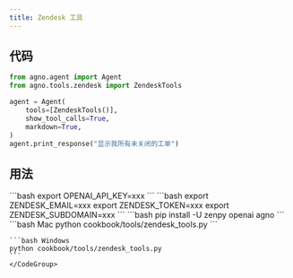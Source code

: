 ```yaml
---
title: Zendesk 工具
---
```


## 代码

```python cookbook/tools/zendesk_tools.py
from agno.agent import Agent
from agno.tools.zendesk import ZendeskTools

agent = Agent(
    tools=[ZendeskTools()],
    show_tool_calls=True,
    markdown=True,
)
agent.print_response("显示我所有未关闭的工单")
```

## 用法

<Steps>
  <Snippet file="create-venv-step.mdx" />

  <Step title="设置你的 API 密钥">
    ```bash
    export OPENAI_API_KEY=xxx
    ```
  </Step>

  <Step title="设置你的 Zendesk 凭证">
    ```bash
    export ZENDESK_EMAIL=xxx
    export ZENDESK_TOKEN=xxx
    export ZENDESK_SUBDOMAIN=xxx
    ```
  </Step>

  <Step title="安装库">
    ```bash
    pip install -U zenpy openai agno
    ```
  </Step>

  <Step title="运行 Agent">
    <CodeGroup>
    ```bash Mac
    python cookbook/tools/zendesk_tools.py
    ```

    ```bash Windows
    python cookbook/tools/zendesk_tools.py
    ```
    </CodeGroup>
  </Step>
</Steps>